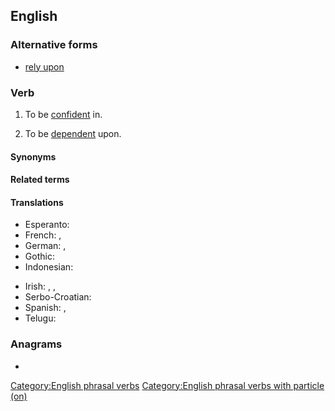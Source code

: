 ==English==

===Alternative forms===
* [[rely upon]]

===Verb===
{{en-verb|*}}

# To be [[confident]] in.
#: {{ux|en|I know I can '''rely on''' you.}}
# To be [[dependent]] upon.
#: {{ux|en|The city '''relies on''' the subway system.}}

====Synonyms====
{{col4|en
|bank on
|count on
|[[depend]] (on)
|hang one's hat on
|lean on
}}

====Related terms====
{{col4|en
|reliable
|reliance
|reliant
}}

====Translations====
{{trans-top-see|to be confident in|rely}}
* Esperanto: {{t+|eo|fidi}}
* French: {{t|fr|se [[fier]] à}}, {{t+|fr|compter sur}}
* German: {{t|de|sich [[verlassen]] auf}}, {{t+|de|zählen auf}}
* Gothic: {{t|got|𐍄𐍂𐌰𐌿𐌰𐌽}}
* Indonesian: {{t+|id|mengandalkan}}
{{trans-mid}}
* Irish: {{t|ga|[[dóchas]] a bheith agat as}}, {{t|ga|[[iontaoibh]] a bheith agat as}}, {{t|ga|téigh i muinín}}
* Serbo-Croatian: {{t|sh|[[osloniti]] se na}}
* Spanish: {{t|es|[[atenerse]] a}}, {{t|es|[[confiar]] en}}
* Telugu: {{t+|te|విశ్వసించు|sc=Telu}}
{{trans-bottom}}

{{trans-see|to be dependent upon|dependent}}

===Anagrams===
* {{anagrams|en|a=elnory|neroly|onlyer}}

[[Category:English phrasal verbs]]
[[Category:English phrasal verbs with particle (on)]]